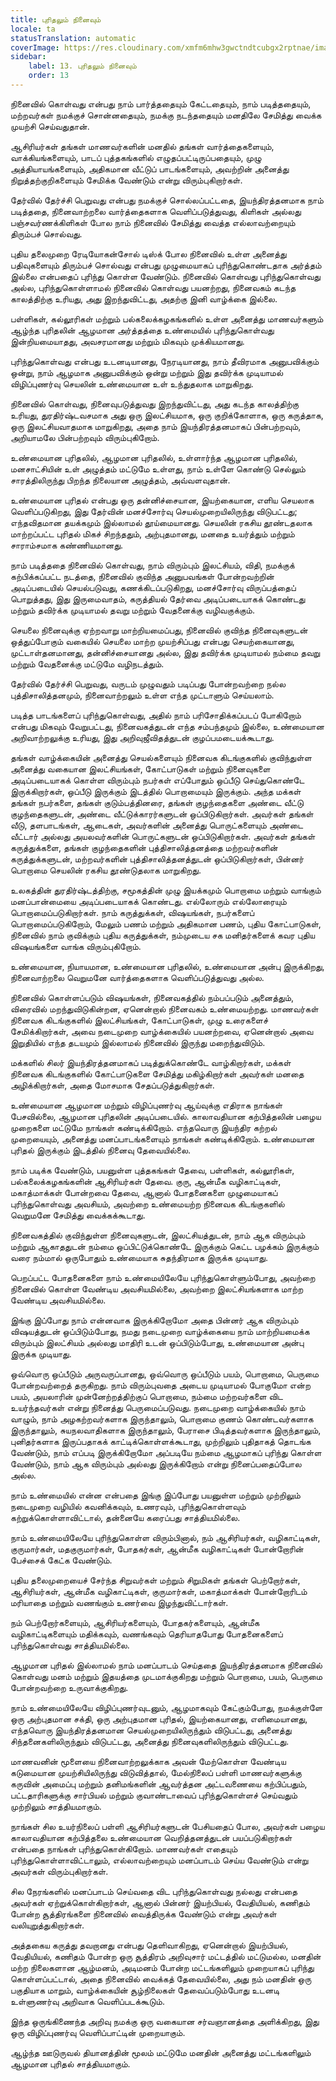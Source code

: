 ```yaml
---
title: புரிதலும் நினைவும்
locale: ta
statusTranslation: automatic
coverImage: https://res.cloudinary.com/xmfm6mhw3gwctndtcubgx2rptnae/image/upload/v1740337243/small_cover_educacion_fundamental_a051170f1c.webp
sidebar:
    label: 13. புரிதலும் நினைவும்
    order: 13
---
```

நினைவில் கொள்வது என்பது நாம் பார்த்ததையும் கேட்டதையும், நாம் படித்ததையும், மற்றவர்கள் நமக்குச் சொன்னதையும், நமக்கு நடந்ததையும் மனதிலே சேமித்து வைக்க முயற்சி செய்வதுதான்.

ஆசிரியர்கள் தங்கள் மாணவர்களின் மனதில் தங்கள் வார்த்தைகளையும், வாக்கியங்களையும், பாடப் புத்தகங்களில் எழுதப்பட்டிருப்பதையும், முழு அத்தியாயங்களையும், அதிகமான வீட்டுப் பாடங்களையும், அவற்றின் அனைத்து நிறுத்தற்குறிகளையும் சேமிக்க வேண்டும் என்று விரும்புகிறார்கள்.

தேர்வில் தேர்ச்சி பெறுவது என்பது நமக்குச் சொல்லப்பட்டதை, இயந்திரத்தனமாக நாம் படித்ததை, நினைவாற்றலை வார்த்தைகளாக வெளிப்படுத்துவது, கிளிகள் அல்லது பஞ்சவர்ணக்கிளிகள் போல நாம் நினைவில் சேமித்து வைத்த எல்லாவற்றையும் திரும்பச் சொல்வது.

புதிய தலைமுறை ரேடியோகன்சோல் டிஸ்க் போல நினைவில் உள்ள அனைத்து பதிவுகளையும் திரும்பச் சொல்வது என்பது முழுமையாகப் புரிந்துகொண்டதாக அர்த்தம் இல்லை என்பதைப் புரிந்து கொள்ள வேண்டும். நினைவில் கொள்வது புரிந்துகொள்வது அல்ல, புரிந்துகொள்ளாமல் நினைவில் கொள்வது பயனற்றது, நினைவகம் கடந்த காலத்திற்கு உரியது, அது இறந்துவிட்டது, அதற்கு இனி வாழ்க்கை இல்லை.

பள்ளிகள், கல்லூரிகள் மற்றும் பல்கலைக்கழகங்களில் உள்ள அனைத்து மாணவர்களும் ஆழ்ந்த புரிதலின் ஆழமான அர்த்தத்தை உண்மையில் புரிந்துகொள்வது இன்றியமையாதது, அவசரமானது மற்றும் மிகவும் முக்கியமானது.

புரிந்துகொள்வது என்பது உடனடியானது, நேரடியானது, நாம் தீவிரமாக அனுபவிக்கும் ஒன்று, நாம் ஆழமாக அனுபவிக்கும் ஒன்று மற்றும் இது தவிர்க்க முடியாமல் விழிப்புணர்வு செயலின் உண்மையான உள் உந்துதலாக மாறுகிறது.

நினைவில் கொள்வது, நினைவுபடுத்துவது இறந்துவிட்டது, அது கடந்த காலத்திற்கு உரியது, துரதிர்ஷ்டவசமாக அது ஒரு இலட்சியமாக, ஒரு குறிக்கோளாக, ஒரு கருத்தாக, ஒரு இலட்சியவாதமாக மாறுகிறது, அதை நாம் இயந்திரத்தனமாகப் பின்பற்றவும், அறியாமலே பின்பற்றவும் விரும்புகிறோம்.

உண்மையான புரிதலில், ஆழமான புரிதலில், உள்ளார்ந்த ஆழமான புரிதலில், மனசாட்சியின் உள் அழுத்தம் மட்டுமே உள்ளது, நாம் உள்ளே கொண்டு செல்லும் சாரத்திலிருந்து பிறந்த நிலையான அழுத்தம், அவ்வளவுதான்.

உண்மையான புரிதல் என்பது ஒரு தன்னிச்சையான, இயற்கையான, எளிய செயலாக வெளிப்படுகிறது, இது தேர்வின் மனச்சோர்வு செயல்முறையிலிருந்து விடுபட்டது; எந்தவிதமான தயக்கமும் இல்லாமல் தூய்மையானது. செயலின் ரகசிய தூண்டதலாக மாற்றப்பட்ட புரிதல் மிகச் சிறந்ததும், அற்புதமானது, மனதை உயர்த்தும் மற்றும் சாராம்சமாக கண்ணியமானது.

நாம் படித்ததை நினைவில் கொள்வது, நாம் விரும்பும் இலட்சியம், விதி, நமக்குக் கற்பிக்கப்பட்ட நடத்தை, நினைவில் குவிந்த அனுபவங்கள் போன்றவற்றின் அடிப்படையில் செயல்படுவது, கணக்கிடப்படுகிறது, மனச்சோர்வு விருப்பத்தைப் பொறுத்தது, இது இருமைவாதம், கருத்தியல் தேர்வை அடிப்படையாகக் கொண்டது மற்றும் தவிர்க்க முடியாமல் தவறு மற்றும் வேதனைக்கு வழிவகுக்கும்.

செயலை நினைவுக்கு ஏற்றவாறு மாற்றியமைப்பது, நினைவில் குவிந்த நினைவுகளுடன் ஒத்துப்போகும் வகையில் செயலை மாற்ற முயற்சிப்பது என்பது செயற்கையானது, முட்டாள்தனமானது, தன்னிச்சையானது அல்ல, இது தவிர்க்க முடியாமல் நம்மை தவறு மற்றும் வேதனைக்கு மட்டுமே வழிநடத்தும்.

தேர்வில் தேர்ச்சி பெறுவது, வருடம் முழுவதும் படிப்பது போன்றவற்றை நல்ல புத்திசாலித்தனமும், நினைவாற்றலும் உள்ள எந்த முட்டாளும் செய்யலாம்.

படித்த பாடங்களைப் புரிந்துகொள்வது, அதில் நாம் பரிசோதிக்கப்படப் போகிறோம் என்பது மிகவும் வேறுபட்டது, நினைவகத்துடன் எந்த சம்பந்தமும் இல்லை, உண்மையான அறிவாற்றலுக்கு உரியது, இது அறிவுஜீவிதத்துடன் குழப்பமடையக்கூடாது.

தங்கள் வாழ்க்கையின் அனைத்து செயல்களையும் நினைவக கிடங்குகளில் குவிந்துள்ள அனைத்து வகையான இலட்சியங்கள், கோட்பாடுகள் மற்றும் நினைவுகளை அடிப்படையாகக் கொள்ள விரும்பும் நபர்கள் எப்போதும் ஒப்பீடு செய்துகொண்டே இருக்கிறார்கள், ஒப்பீடு இருக்கும் இடத்தில் பொறாமையும் இருக்கும். அந்த மக்கள் தங்கள் நபர்களை, தங்கள் குடும்பத்தினரை, தங்கள் குழந்தைகளை அண்டை வீட்டு குழந்தைகளுடன், அண்டை வீட்டுக்காரர்களுடன் ஒப்பிடுகிறார்கள். அவர்கள் தங்கள் வீடு, தளபாடங்கள், ஆடைகள், அவர்களின் அனைத்து பொருட்களையும் அண்டை வீட்டார் அல்லது அயலவர்களின் பொருட்களுடன் ஒப்பிடுகிறார்கள். அவர்கள் தங்கள் கருத்துக்களை, தங்கள் குழந்தைகளின் புத்திசாலித்தனத்தை மற்றவர்களின் கருத்துக்களுடன், மற்றவர்களின் புத்திசாலித்தனத்துடன் ஒப்பிடுகிறார்கள், பின்னர் பொறாமை செயலின் ரகசிய தூண்டுதலாக மாறுகிறது.

உலகத்தின் துரதிர்ஷ்டத்திற்கு, சமூகத்தின் முழு இயக்கமும் பொறாமை மற்றும் வாங்கும் மனப்பான்மையை அடிப்படையாகக் கொண்டது. எல்லோரும் எல்லோரையும் பொறாமைப்படுகிறார்கள். நாம் கருத்துக்கள், விஷயங்கள், நபர்களைப் பொறாமைப்படுகிறோம், மேலும் பணம் மற்றும் அதிகமான பணம், புதிய கோட்பாடுகள், நினைவில் நாம் குவிக்கும் புதிய கருத்துக்கள், நம்முடைய சக மனிதர்களைக் கவர புதிய விஷயங்களை வாங்க விரும்புகிறோம்.

உண்மையான, நியாயமான, உண்மையான புரிதலில், உண்மையான அன்பு இருக்கிறது, நினைவாற்றலை வெறுமனே வார்த்தைகளாக வெளிப்படுத்துவது அல்ல.

நினைவில் கொள்ளப்படும் விஷயங்கள், நினைவகத்தில் நம்பப்படும் அனைத்தும், விரைவில் மறந்துவிடுகின்றன, ஏனென்றால் நினைவகம் உண்மையற்றது. மாணவர்கள் நினைவக கிடங்குகளில் இலட்சியங்கள், கோட்பாடுகள், முழு உரைகளைச் சேமிக்கிறார்கள், அவை நடைமுறை வாழ்க்கையில் பயனற்றவை, ஏனென்றால் அவை இறுதியில் எந்த தடயமும் இல்லாமல் நினைவில் இருந்து மறைந்துவிடும்.

மக்களில் சிலர் இயந்திரத்தனமாகப் படித்துக்கொண்டே வாழ்கிறார்கள், மக்கள் நினைவக கிடங்குகளில் கோட்பாடுகளை சேமித்து மகிழ்கிறார்கள் அவர்கள் மனதை அழிக்கிறார்கள், அதை மோசமாக சேதப்படுத்துகிறார்கள்.

உண்மையான ஆழமான மற்றும் விழிப்புணர்வு ஆய்வுக்கு எதிராக நாங்கள் பேசவில்லை, ஆழமான புரிதலின் அடிப்படையில். காலாவதியான கற்பித்தலின் பழைய முறைகளை மட்டுமே நாங்கள் கண்டிக்கிறோம். எந்தவொரு இயந்திர கற்றல் முறையையும், அனைத்து மனப்பாடங்களையும் நாங்கள் கண்டிக்கிறோம். உண்மையான புரிதல் இருக்கும் இடத்தில் நினைவு தேவையில்லை.

நாம் படிக்க வேண்டும், பயனுள்ள புத்தகங்கள் தேவை, பள்ளிகள், கல்லூரிகள், பல்கலைக்கழகங்களின் ஆசிரியர்கள் தேவை. குரு, ஆன்மீக வழிகாட்டிகள், மகாத்மாக்கள் போன்றவை தேவை, ஆனால் போதனைகளை முழுமையாகப் புரிந்துகொள்வது அவசியம், அவற்றை உண்மையற்ற நினைவக கிடங்குகளில் வெறுமனே சேமித்து வைக்கக்கூடாது.

நினைவகத்தில் குவிந்துள்ள நினைவுகளுடன், இலட்சியத்துடன், நாம் ஆக விரும்பும் மற்றும் ஆகாததுடன் நம்மை ஒப்பிட்டுக்கொண்டே இருக்கும் கெட்ட பழக்கம் இருக்கும் வரை நம்மால் ஒருபோதும் உண்மையாக சுதந்திரமாக இருக்க முடியாது.

பெறப்பட்ட போதனைகளை நாம் உண்மையிலேயே புரிந்துகொள்ளும்போது, அவற்றை நினைவில் கொள்ள வேண்டிய அவசியமில்லை, அவற்றை இலட்சியங்களாக மாற்ற வேண்டிய அவசியமில்லை.

இங்கு இப்போது நாம் என்னவாக இருக்கிறோமோ அதை பின்னர் ஆக விரும்பும் விஷயத்துடன் ஒப்பிடும்போது, நமது நடைமுறை வாழ்க்கையை நாம் மாற்றியமைக்க விரும்பும் இலட்சியம் அல்லது மாதிரி உடன் ஒப்பிடும்போது, உண்மையான அன்பு இருக்க முடியாது.

ஒவ்வொரு ஒப்பீடும் அருவருப்பானது, ஒவ்வொரு ஒப்பீடும் பயம், பொறாமை, பெருமை போன்றவற்றைத் தருகிறது. நாம் விரும்புவதை அடைய முடியாமல் போகுமோ என்ற பயம், அயலாரின் முன்னேற்றத்திற்குப் பொறாமை, நம்மை மற்றவர்களை விட உயர்ந்தவர்கள் என்று நினைத்து பெருமைப்படுவது. நடைமுறை வாழ்க்கையில் நாம் வாழும், நாம் அழகற்றவர்களாக இருந்தாலும், பொறாமை குணம் கொண்டவர்களாக இருந்தாலும், சுயநலவாதிகளாக இருந்தாலும், பேராசை பிடித்தவர்களாக இருந்தாலும், புனிதர்களாக இருப்பதாகக் காட்டிக்கொள்ளக்கூடாது, முற்றிலும் புதிதாகத் தொடங்க வேண்டும், நாம் எப்படி இருக்கிறோமோ அப்படியே நம்மை ஆழமாகப் புரிந்து கொள்ள வேண்டும், நாம் ஆக விரும்பும் அல்லது இருக்கிறோம் என்று நினைப்பதைப்போல அல்ல.

நாம் உண்மையில் என்ன என்பதை இங்கு இப்போது பயனுள்ள மற்றும் முற்றிலும் நடைமுறை வழியில் கவனிக்கவும், உணரவும், புரிந்துகொள்ளவும் கற்றுக்கொள்ளாவிட்டால், தன்னையே கரைப்பது சாத்தியமில்லை.

நாம் உண்மையிலேயே புரிந்துகொள்ள விரும்பினால், நம் ஆசிரியர்கள், வழிகாட்டிகள், குருமார்கள், மதகுருமார்கள், போதகர்கள், ஆன்மீக வழிகாட்டிகள் போன்றோரின் பேச்சைக் கேட்க வேண்டும்.

புதிய தலைமுறையைச் சேர்ந்த சிறுவர்கள் மற்றும் சிறுமிகள் தங்கள் பெற்றோர்கள், ஆசிரியர்கள், ஆன்மீக வழிகாட்டிகள், குருமார்கள், மகாத்மாக்கள் போன்றோரிடம் மரியாதை மற்றும் வணங்கும் உணர்வை இழந்துவிட்டார்கள்.

நம் பெற்றோர்களையும், ஆசிரியர்களையும், போதகர்களையும், ஆன்மீக வழிகாட்டிகளையும் மதிக்கவும், வணங்கவும் தெரியாதபோது போதனைகளைப் புரிந்துகொள்வது சாத்தியமில்லை.

ஆழமான புரிதல் இல்லாமல் நாம் மனப்பாடம் செய்ததை இயந்திரத்தனமாக நினைவில் கொள்வது மனம் மற்றும் இதயத்தை முடமாக்குகிறது மற்றும் பொறாமை, பயம், பெருமை போன்றவற்றை உருவாக்குகிறது.

நாம் உண்மையிலேயே விழிப்புணர்வுடனும், ஆழமாகவும் கேட்கும்போது, நமக்குள்ளே ஒரு அற்புதமான சக்தி, ஒரு அற்புதமான புரிதல், இயற்கையானது, எளிமையானது, எந்தவொரு இயந்திரத்தனமான செயல்முறையிலிருந்தும் விடுபட்டது, அனைத்து சிந்தனைகளிலிருந்தும் விடுபட்டது, அனைத்து நினைவுகளிலிருந்தும் விடுபட்டது.

மாணவனின் மூளையை நினைவாற்றலுக்காக அவன் மேற்கொள்ள வேண்டிய கடுமையான முயற்சியிலிருந்து விடுவித்தால், மேல்நிலைப் பள்ளி மாணவர்களுக்கு கருவின் அமைப்பு மற்றும் தனிமங்களின் ஆவர்த்தன அட்டவணையை கற்பிப்பதும், பட்டதாரிகளுக்கு சார்பியல் மற்றும் குவாண்டாவைப் புரிந்துகொள்ளச் செய்வதும் முற்றிலும் சாத்தியமாகும்.

நாங்கள் சில உயர்நிலைப் பள்ளி ஆசிரியர்களுடன் பேசியதைப் போல, அவர்கள் பழைய காலாவதியான கற்பித்தலை உண்மையான வெறித்தனத்துடன் பயப்படுகிறார்கள் என்பதை நாங்கள் புரிந்துகொள்கிறோம். மாணவர்கள் எதையும் புரிந்துகொள்ளாவிட்டாலும், எல்லாவற்றையும் மனப்பாடம் செய்ய வேண்டும் என்று அவர்கள் விரும்புகிறார்கள்.

சில நேரங்களில் மனப்பாடம் செய்வதை விட புரிந்துகொள்வது நல்லது என்பதை அவர்கள் ஏற்றுக்கொள்கிறார்கள், ஆனால் பின்னர் இயற்பியல், வேதியியல், கணிதம் போன்ற சூத்திரங்களை நினைவில் வைத்திருக்க வேண்டும் என்று அவர்கள் வலியுறுத்துகிறார்கள்.

அத்தகைய கருத்து தவறானது என்பது தெளிவாகிறது, ஏனென்றால் இயற்பியல், வேதியியல், கணிதம் போன்ற ஒரு சூத்திரம் அறிவுசார் மட்டத்தில் மட்டுமல்ல, மனதின் மற்ற நிலைகளான ஆழ்மனம், அடிமனம் போன்ற மட்டங்களிலும் முறையாகப் புரிந்து கொள்ளப்பட்டால், அதை நினைவில் வைக்கத் தேவையில்லை, அது நம் மனதின் ஒரு பகுதியாக மாறும், வாழ்க்கையின் சூழ்நிலைகள் தேவைப்படும்போது உடனடி உள்ளுணர்வு அறிவாக வெளிப்படக்கூடும்.

இந்த ஒருங்கிணைந்த அறிவு நமக்கு ஒரு வகையான சர்வஞானத்தை அளிக்கிறது, இது ஒரு விழிப்புணர்வு வெளிப்பாட்டின் முறையாகும்.

ஆழ்ந்த ஊடுருவல் தியானத்தின் மூலம் மட்டுமே மனதின் அனைத்து மட்டங்களிலும் ஆழமான புரிதல் சாத்தியமாகும்.

